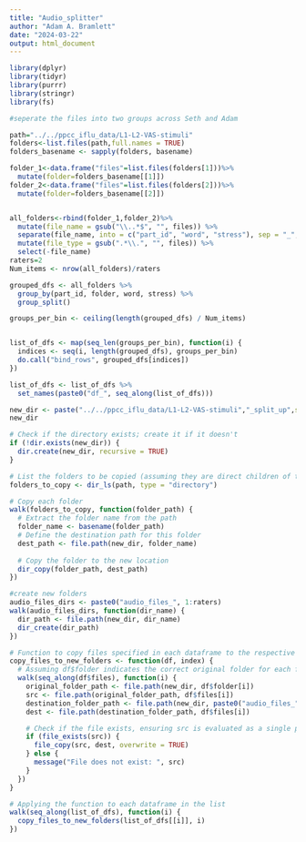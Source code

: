 ```yaml
---
title: "Audio_splitter"
author: "Adam A. Bramlett"
date: "2024-03-22"
output: html_document
---
```

```r

library(dplyr)
library(tidyr)
library(purrr)
library(stringr)
library(fs)
```
```r
#seperate the files into two groups across Seth and Adam

path="../../ppcc_iflu_data/L1-L2-VAS-stimuli"
folders<-list.files(path,full.names = TRUE)
folders_basename <- sapply(folders, basename)

folder_1<-data.frame("files"=list.files(folders[1]))%>%
  mutate(folder=folders_basename[[1]])
folder_2<-data.frame("files"=list.files(folders[2]))%>%
  mutate(folder=folders_basename[[2]])


all_folders<-rbind(folder_1,folder_2)%>%
  mutate(file_name = gsub("\\..*$", "", files)) %>% 
  separate(file_name, into = c("part_id", "word", "stress"), sep = "_", remove = FALSE) %>%
  mutate(file_type = gsub(".*\\.", "", files)) %>%
  select(-file_name)
raters=2
Num_items <- nrow(all_folders)/raters

grouped_dfs <- all_folders %>% 
  group_by(part_id, folder, word, stress) %>% 
  group_split()

groups_per_bin <- ceiling(length(grouped_dfs) / Num_items)


list_of_dfs <- map(seq_len(groups_per_bin), function(i) {
  indices <- seq(i, length(grouped_dfs), groups_per_bin)
  do.call("bind_rows", grouped_dfs[indices])
})

list_of_dfs <- list_of_dfs %>% 
  set_names(paste0("df_", seq_along(list_of_dfs)))
```

```r

new_dir <- paste("../../ppcc_iflu_data/L1-L2-VAS-stimuli","_split_up",sep="")
new_dir

# Check if the directory exists; create it if it doesn't
if (!dir.exists(new_dir)) {
  dir.create(new_dir, recursive = TRUE)
}

# List the folders to be copied (assuming they are direct children of the source directory)
folders_to_copy <- dir_ls(path, type = "directory")

# Copy each folder
walk(folders_to_copy, function(folder_path) {
  # Extract the folder name from the path
  folder_name <- basename(folder_path)
  # Define the destination path for this folder
  dest_path <- file.path(new_dir, folder_name)
  
  # Copy the folder to the new location
  dir_copy(folder_path, dest_path)
})

```

```r
#create new folders
audio_files_dirs <- paste0("audio_files_", 1:raters)
walk(audio_files_dirs, function(dir_name) {
  dir_path <- file.path(new_dir, dir_name)
  dir_create(dir_path)
})

# Function to copy files specified in each dataframe to the respective new folder
copy_files_to_new_folders <- function(df, index) {
  # Assuming df$folder indicates the correct original folder for each file
  walk(seq_along(df$files), function(i) {
    original_folder_path <- file.path(new_dir, df$folder[i])
    src <- file.path(original_folder_path, df$files[i])
    destination_folder_path <- file.path(new_dir, paste0("audio_files_", index))
    dest <- file.path(destination_folder_path, df$files[i])

    # Check if the file exists, ensuring src is evaluated as a single path
    if (file_exists(src)) {
      file_copy(src, dest, overwrite = TRUE)
    } else {
      message("File does not exist: ", src)
    }
  })
}

# Applying the function to each dataframe in the list
walk(seq_along(list_of_dfs), function(i) {
  copy_files_to_new_folders(list_of_dfs[[i]], i)
})
```
